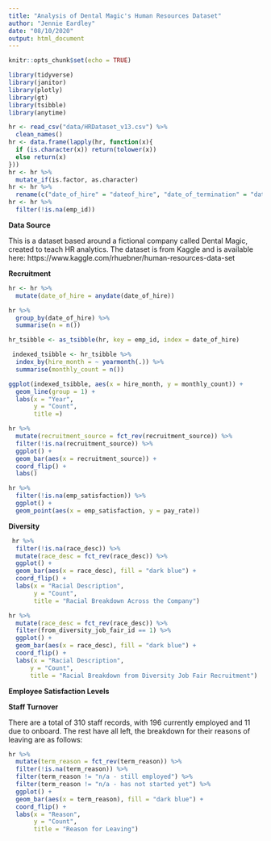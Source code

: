 ```yaml
---
title: "Analysis of Dental Magic's Human Resources Dataset"
author: "Jennie Eardley"
date: "08/10/2020"
output: html_document
---
```


```r
knitr::opts_chunk$set(echo = TRUE)
```

```r
library(tidyverse)
library(janitor)
library(plotly)
library(gt)
library(tsibble)
library(anytime)

hr <- read_csv("data/HRDataset_v13.csv") %>% 
  clean_names()
hr <- data.frame(lapply(hr, function(x){
  if (is.character(x)) return(tolower(x))
  else return(x)
}))
hr <- hr %>% 
  mutate_if(is.factor, as.character)
hr <- hr %>% 
  rename(c("date_of_hire" = "dateof_hire", "date_of_termination" = "dateof_termination", "days_late_last_30" = "days_late_last30"))
hr <- hr %>% 
  filter(!is.na(emp_id))
```

**Data Source**

This is a dataset based around a fictional company called Dental Magic, created to teach HR analytics. The dataset is from Kaggle and is available here: https://www.kaggle.com/rhuebner/human-resources-data-set

**Recruitment**
 
```r
hr <- hr %>% 
  mutate(date_of_hire = anydate(date_of_hire))
```

```r
hr %>%  
  group_by(date_of_hire) %>% 
  summarise(n = n())
```

```r
hr_tsibble <- as_tsibble(hr, key = emp_id, index = date_of_hire)
```
```r
 indexed_tsibble <- hr_tsibble %>% 
  index_by(hire_month = ~ yearmonth(.)) %>% 
  summarise(monthly_count = n()) 

ggplot(indexed_tsibble, aes(x = hire_month, y = monthly_count)) +
  geom_line(group = 1) +
  labs(x = "Year",
       y = "Count",
       title =)

```


```r
hr %>% 
  mutate(recruitment_source = fct_rev(recruitment_source)) %>% 
  filter(!is.na(recruitment_source)) %>%
  ggplot() +
  geom_bar(aes(x = recruitment_source)) +
  coord_flip() +
  labs()
```


```r
hr %>% 
  filter(!is.na(emp_satisfaction)) %>% 
  ggplot() +
  geom_point(aes(x = emp_satisfaction, y = pay_rate))
```


**Diversity**

```r
 hr %>% 
  filter(!is.na(race_desc)) %>% 
  mutate(race_desc = fct_rev(race_desc)) %>% 
  ggplot() +
  geom_bar(aes(x = race_desc), fill = "dark blue") + 
  coord_flip() +
  labs(x = "Racial Description",
       y = "Count", 
       title = "Racial Breakdown Across the Company")
```
```r
hr %>% 
  mutate(race_desc = fct_rev(race_desc)) %>% 
  filter(from_diversity_job_fair_id == 1) %>% 
  ggplot() + 
  geom_bar(aes(x = race_desc), fill = "dark blue") +
  coord_flip() +
  labs(x = "Racial Description", 
      y = "Count",
      title = "Racial Breakdown from Diversity Job Fair Recruitment")
```
**Employee Satisfaction Levels**


**Staff Turnover**

There are a total of 310 staff records, with 196 currently employed and 11 due to onboard. The rest have all left, the breakdown for their reasons of leaving are as follows:

```r
hr %>% 
  mutate(term_reason = fct_rev(term_reason)) %>% 
  filter(!is.na(term_reason)) %>% 
  filter(term_reason != "n/a - still employed") %>% 
  filter(term_reason != "n/a - has not started yet") %>% 
  ggplot() +
  geom_bar(aes(x = term_reason), fill = "dark blue") +
  coord_flip() +
  labs(x = "Reason",
       y = "Count",
       title = "Reason for Leaving") 
```


